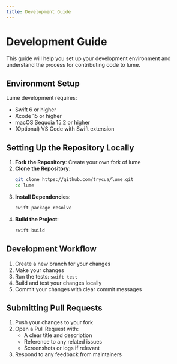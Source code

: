 ```yaml
---
title: Development Guide
---
```


# Development Guide

This guide will help you set up your development environment and understand the process for contributing code to lume.

## Environment Setup

Lume development requires:

- Swift 6 or higher
- Xcode 15 or higher
- macOS Sequoia 15.2 or higher
- (Optional) VS Code with Swift extension

## Setting Up the Repository Locally

1. **Fork the Repository**: Create your own fork of lume
2. **Clone the Repository**:
   ```bash
   git clone https://github.com/trycua/lume.git
   cd lume
   ```
3. **Install Dependencies**:
   ```bash
   swift package resolve
   ```
4. **Build the Project**:
   ```bash
   swift build
   ```

## Development Workflow

1. Create a new branch for your changes
2. Make your changes
3. Run the tests: `swift test`
4. Build and test your changes locally
5. Commit your changes with clear commit messages

## Submitting Pull Requests

1. Push your changes to your fork
2. Open a Pull Request with:
   - A clear title and description
   - Reference to any related issues
   - Screenshots or logs if relevant
3. Respond to any feedback from maintainers

